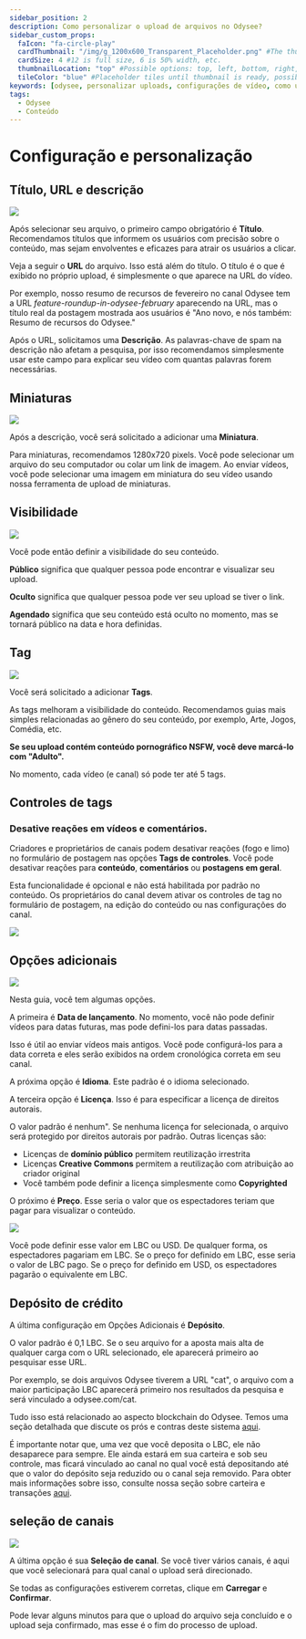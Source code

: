 ---
sidebar_position: 2
description: Como personalizar o upload de arquivos no Odysee?
sidebar_custom_props:
  faIcon: "fa-circle-play"
  cardThumbnail: "/img/g_1200x600_Transparent_Placeholder.png" #The thumbnail on the category card.
  cardSize: 4 #12 is full size, 6 is 50% width, etc.
  thumbnailLocation: "top" #Possible options: top, left, bottom, right, none
  tileColor: "blue" #Placeholder tiles until thumbnail is ready, possible options: blue, cream, darkpurple, lightpurple, mauve, orange, pink, none
keywords: [odysee, personalizar uploads, configurações de vídeo, como usar uma miniatura no odysee, usar tags no odysee, como fazer upload de uma miniatura, como configurar tags no odysee, como definir um título no odysee]
tags:
  - Odysee
  - Conteúdo
---

# Configuração e personalização

## Título, URL e descrição

![](https://thumbs.odycdn.com/66e2b4af79d93820e89423a1b2a7df5a.webp)

Após selecionar seu arquivo, o primeiro campo obrigatório é **Título**. Recomendamos títulos que informem os usuários com precisão sobre o conteúdo, mas sejam envolventes e eficazes para atrair os usuários a clicar.

Veja a seguir o **URL** do arquivo. Isso está além do título. O título é o que é exibido no próprio upload, é simplesmente o que aparece na URL do vídeo.

Por exemplo, nosso resumo de recursos de fevereiro no canal Odysee tem a URL *feature-roundup-in-odysee-february* aparecendo na URL, mas o título real da postagem mostrada aos usuários é "Ano novo, e nós também: Resumo de recursos do Odysee."

Após o URL, solicitamos uma **Descrição**. As palavras-chave de spam na descrição não afetam a pesquisa, por isso recomendamos simplesmente usar este campo para explicar seu vídeo com quantas palavras forem necessárias.

## Miniaturas

![](https://thumbs.odycdn.com/111a2ceb1e4c2126b586e82387455a59.webp)

Após a descrição, você será solicitado a adicionar uma **Miniatura**.

Para miniaturas, recomendamos 1280x720 pixels. Você pode selecionar um arquivo do seu computador ou colar um link de imagem. Ao enviar vídeos, você pode selecionar uma imagem em miniatura do seu vídeo usando nossa ferramenta de upload de miniaturas.

## Visibilidade

![](https://thumbs.odycdn.com/2ca78f88a67b139646ba1726048c21e4.webp)

Você pode então definir a visibilidade do seu conteúdo.

**Público** significa que qualquer pessoa pode encontrar e visualizar seu upload.

**Oculto** significa que qualquer pessoa pode ver seu upload se tiver o link.

**Agendado** significa que seu conteúdo está oculto no momento, mas se tornará público na data e hora definidas.

## Tag

![](https://thumbs.odycdn.com/8cd7cd30cd090c3e746283d07422007c.webp)

Você será solicitado a adicionar **Tags**.

As tags melhoram a visibilidade do conteúdo. Recomendamos guias mais simples relacionadas ao gênero do seu conteúdo, por exemplo, Arte, Jogos, Comédia, etc.

**Se seu upload contém conteúdo pornográfico NSFW, você deve marcá-lo com "Adulto".**

No momento, cada vídeo (e canal) só pode ter até 5 tags.

## Controles de tags

### Desative reações em vídeos e comentários.

Criadores e proprietários de canais podem desativar reações (fogo e limo) no formulário de postagem nas opções **Tags de controles**. Você pode desativar reações para **conteúdo**, **comentários** ou **postagens em geral**.

Esta funcionalidade é opcional e não está habilitada por padrão no conteúdo. Os proprietários do canal devem ativar os controles de tag no formulário de postagem, na edição do conteúdo ou nas configurações do canal.

![](https://thumbs.odycdn.com/30b2a59a32e639fcad2060b657af1f18.webp)

## Opções adicionais

![](https://thumbs.odycdn.com/c0c4f9642fc97d818a3bd031e2aba43d.webp)

Nesta guia, você tem algumas opções.

A primeira é **Data de lançamento**. No momento, você não pode definir vídeos para datas futuras, mas pode defini-los para datas passadas.

Isso é útil ao enviar vídeos mais antigos. Você pode configurá-los para a data correta e eles serão exibidos na ordem cronológica correta em seu canal.

A próxima opção é **Idioma**. Este padrão é o idioma selecionado.

A terceira opção é **Licença**. Isso é para especificar a licença de direitos autorais.

O valor padrão é nenhum". Se nenhuma licença for selecionada, o arquivo será protegido por direitos autorais por padrão. Outras licenças são:

- Licenças de **domínio público** permitem reutilização irrestrita
- Licenças **Creative Commons** permitem a reutilização com atribuição ao criador original
- Você também pode definir a licença simplesmente como **Copyrighted**

O próximo é **Preço**. Esse seria o valor que os espectadores teriam que pagar para visualizar o conteúdo.

![](https://thumbs.odycdn.com/e237e71cfe57bbbf0c83cbf26c26251e.webp)

Você pode definir esse valor em LBC ou USD. De qualquer forma, os espectadores pagariam em LBC. Se o preço for definido em LBC, esse seria o valor de LBC pago. Se o preço for definido em USD, os espectadores pagarão o equivalente em LBC.

## Depósito de crédito

A última configuração em Opções Adicionais é **Depósito**.

O valor padrão é 0,1 LBC. Se o seu arquivo for a aposta mais alta de qualquer carga com o URL selecionado, ele aparecerá primeiro ao pesquisar esse URL.

Por exemplo, se dois arquivos Odysee tiverem a URL "cat", o arquivo com a maior participação LBC aparecerá primeiro nos resultados da pesquisa e será vinculado a odysee.com/cat.

Tudo isso está relacionado ao aspecto blockchain do Odysee. Temos uma seção detalhada que discute os prós e contras deste sistema [aqui](/pt/category-blockchain/category-staking/naming).

É importante notar que, uma vez que você deposita o LBC, ele não desaparece para sempre. Ele ainda estará em sua carteira e sob seu controle, mas ficará vinculado ao canal no qual você está depositando até que o valor do depósito seja reduzido ou o canal seja removido. Para obter mais informações sobre isso, consulte nossa seção sobre carteira e transações [aqui](/pt/category-wallet/).

## seleção de canais

![](https://thumbs.odycdn.com/1e96b9efcf279082f6cdbb2d68b5bf39.webp)

A última opção é sua **Seleção de canal**. Se você tiver vários canais, é aqui que você selecionará para qual canal o upload será direcionado.

Se todas as configurações estiverem corretas, clique em **Carregar** e **Confirmar**.

Pode levar alguns minutos para que o upload do arquivo seja concluído e o upload seja confirmado, mas esse é o fim do processo de upload.